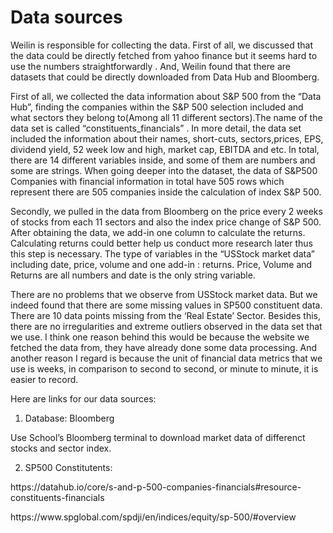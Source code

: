 # Data sources

Weilin is responsible for collecting the data. First of all, we discussed that the data could be directly fetched from yahoo finance but it seems hard to use the numbers straightforwardly . And, Weilin found that there are datasets that could be directly downloaded from Data Hub and Bloomberg. 

First of all, we collected the data information about S&P 500 from the “Data Hub”, finding the companies within the S&P 500 selection included and what sectors they belong to(Among all 11 different sectors).The name of the data set is called “constituents_financials ” . In more detail, the data set included the information about their names, short-cuts, sectors,prices, EPS, dividend yield, 52 week low and high, market cap, EBITDA and etc. In total, there are 14 different variables inside, and some of them are numbers and some are strings. When going deeper into the dataset, the data of S&P500 Companies with financial information in total have 505 rows which represent there are 505 companies inside the calculation of index S&P 500. 

Secondly, we pulled in the data from Bloomberg on the price every 2 weeks of stocks from each 11 sectors and also the index price change of S&P 500. After obtaining the data, we add-in one column to calculate the returns. Calculating returns could better help us conduct more research later thus this step is necessary. The type of variables in the “USStock market data” including date, price, volume and one add-in : returns. Price, Volume and Returns are all numbers and date is the only string variable. 

There are no problems that we observe from USStock market data. But we indeed found that there are some missing values in SP500 constituent data. There are 10 data points missing from the ‘Real Estate’ Sector. Besides this, there are no irregularities and extreme outliers observed in the data set that we use. I think one reason behind this would be because the website we fetched the data from, they have already done some data processing. And another reason I regard is because the unit of financial data metrics that we use is weeks, in comparison to second to second, or minute to minute, it is easier to record. 


Here are links for our data sources:

1) Database: Bloomberg

Use School's Bloomberg terminal to download market data of differenct stocks and sector index. 


2) SP500 Constitutents:

https://datahub.io/core/s-and-p-500-companies-financials#resource-constituents-financials



https://www.spglobal.com/spdji/en/indices/equity/sp-500/#overview